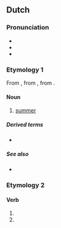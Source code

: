 ==Dutch==

===Pronunciation===
* {{IPA|nl|/ˈzoːmər/}}
* {{audio|nl|Nl-zomer.ogg|audio}}
* {{rhymes|nl|oːmər}}

===Etymology 1===
From {{inh|nl|dum|sōmer}}, from {{inh|nl|odt|*sumar}}, from {{inh|nl|gem-pro|*sumaraz}}.

====Noun====
{{nl-noun|m|-s|zomertje}}

# [[summer]]

=====Derived terms=====
* {{l|nl|zomers}}

=====See also=====
* {{list:seasons/nl}}

===Etymology 2===
{{nonlemma}}

====Verb====
{{head|nl|verb form}}

# {{nl-verb form of|p=1|n=sg|t=pres|m=ind|zomeren}}
# {{nl-verb form of|m=imp|zomeren}}